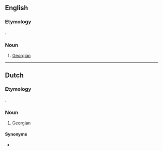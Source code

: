 ==English==

===Etymology===
{{borrowing|ka|ქართველი|lang=en}}.

===Noun===
{{en-noun|?}}

# [[Georgian]]

----

==Dutch==

===Etymology===
{{borrowing|ka|ქართველი|lang=nl}}.

===Noun===
{{nl-noun|m|-'s|Kartvelietje}}

# [[Georgian]]

====Synonyms====
* {{l/nl|Georgiër}}